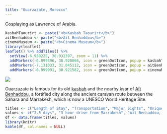 ```yaml
---
title: "Ouarzazate, Morocco"
---
```


Cosplaying as Lawrence of Arabia.

```r
kasbahTaourirt <- paste("<b>Kasbah Taourirt</b>")
aitBenhaddou <- paste("<b>Aït Benhaddou</b>")
cinemaMuseum <- paste("<b>Cinema Museum</b>")
library(leaflet)
leaflet() %>% addTiles() %>%
  setView(-6.930225, 30.932397, zoom = 11) %>%
  addMarkers(-6.899396, 30.920066, icon = greenDotIcon, popup = kasbahTaourirt) %>% # Kasbah Taourirt
  addMarkers(-7.131033, 31.045112, icon = greenDotIcon, popup = aitBenhaddou) %>% # Aït Benhaddou
  addMarkers(-6.899991, 30.921582, icon = greenDotIcon, popup = cinemaMuseum) # Cinema Museum
```

![](images/Ouarzazate/ouarzazate28.png)

Ouarzazate is famous for its old [kasbah](https://en.wikipedia.org/wiki/Kasbah_Taourirt) and the nearby ksar of [Aït Benhaddou,](https://whc.unesco.org/en/list/444/) a fortified city along the ancient caravan route between the Sahara and Marrakesh, which is now a UNESCO World Heritage Site.

```r
titles <- c("Length of Stay", "Transportation", "Major Sights", "Unique Foods", "Restaurant Recommendations")
values <- c("2.5 days", "3 hour drive from Marrakesh", "Aït Benhaddou, Drâa Valley, Kasbah Taourirt", "Msemmen, Tagines", "Café Voyageur")
df <- data.frame(titles, values)
library(knitr)
kable(df, col.names = NULL)
```